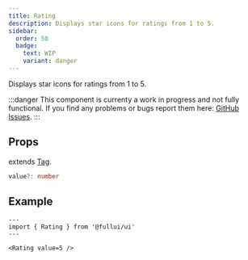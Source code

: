 ```yaml
---
title: Rating
description: Displays star icons for ratings from 1 to 5.
sidebar: 
  order: 50
  badge:
    text: WIP
    variant: danger
---
```


Displays star icons for ratings from 1 to 5.

:::danger
This component is currenty a work in progress and not fully functional. 
If you find any problems or bugs report them here: [GitHub Issues](https://github.com/fullui/ui/issues).
:::

## Props
extends [Tag](/utility/tag).
```ts
value?: number
```

## Example

```astro live
---
import { Rating } from '@fullui/ui'
---

<Rating value=5 />
```